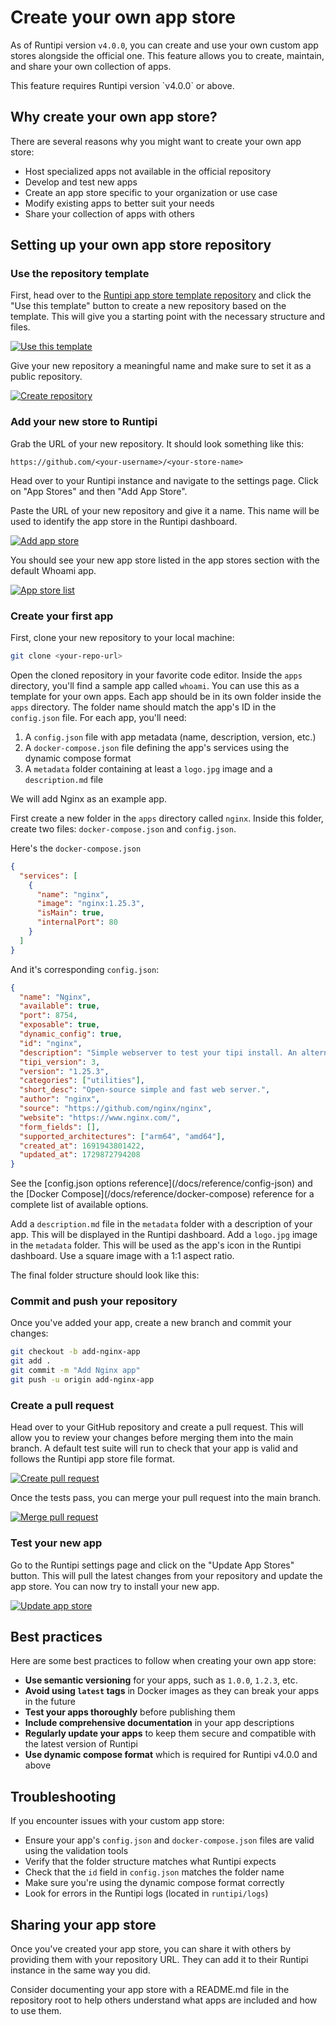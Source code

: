 
# Create your own app store

As of Runtipi version `v4.0.0`, you can create and use your own custom app stores alongside the official one. This feature allows you to create, maintain, and share your own collection of apps.

<Callout type="info">
  This feature requires Runtipi version `v4.0.0` or above.
</Callout>

## Why create your own app store?

There are several reasons why you might want to create your own app store:

- Host specialized apps not available in the official repository
- Develop and test new apps
- Create an app store specific to your organization or use case
- Modify existing apps to better suit your needs
- Share your collection of apps with others

## Setting up your own app store repository

<Steps>

### Use the repository template

First, head over to the [Runtipi app store template repository](https://github.com/runtipi/example-appstore) and
click the "Use this template" button to create a new repository based on the template.
This will give you a starting point with the necessary structure and files.

[![Use this template](/images/create-appstore/1-use-template.png)]()

Give your new repository a meaningful name and make sure to set it as a public repository.

[![Create repository](/images/create-appstore/2-create-repo.png)]()

### Add your new store to Runtipi

Grab the URL of your new repository. It should look something like this:

```
https://github.com/<your-username>/<your-store-name>
```

Head over to your Runtipi instance and navigate to the settings page.
Click on "App Stores" and then "Add App Store".

Paste the URL of your new repository and give it a name. This name will be used to identify the app store in the Runtipi dashboard.

[![Add app store](/images/create-appstore/3-add-appstore.png)]()

You should see your new app store listed in the app stores section with the default Whoami app.

[![App store list](/images/create-appstore/4-appstore-list.png)]()

### Create your first app

First, clone your new repository to your local machine:

```bash
git clone <your-repo-url>
```

Open the cloned repository in your favorite code editor. Inside the `apps` directory, you'll find a sample app called `whoami`. You can use this as a template for your own apps.
Each app should be in its own folder inside the `apps` directory. The folder name should match the app's ID in the `config.json` file. For each app, you'll need:

1. A `config.json` file with app metadata (name, description, version, etc.)
2. A `docker-compose.json` file defining the app's services using the dynamic compose format
3. A `metadata` folder containing at least a `logo.jpg` image and a `description.md` file

We will add Nginx as an example app.

First create a new folder in the `apps` directory called `nginx`. Inside this folder, create two files: `docker-compose.json` and `config.json`.

Here's the `docker-compose.json`

```json
{
  "services": [
    {
      "name": "nginx",
      "image": "nginx:1.25.3",
      "isMain": true,
      "internalPort": 80
    }
  ]
}
```

And it's corresponding `config.json`:

```json
{
  "name": "Nginx",
  "available": true,
  "port": 8754,
  "exposable": true,
  "dynamic_config": true,
  "id": "nginx",
  "description": "Simple webserver to test your tipi install. An alternative to the hello-world app.",
  "tipi_version": 3,
  "version": "1.25.3",
  "categories": ["utilities"],
  "short_desc": "Open-source simple and fast web server.",
  "author": "nginx",
  "source": "https://github.com/nginx/nginx",
  "website": "https://www.nginx.com/",
  "form_fields": [],
  "supported_architectures": ["arm64", "amd64"],
  "created_at": 1691943801422,
  "updated_at": 1729872794208
}
```

<Callout type="info">
  See the [config.json options reference](/docs/reference/config-json) and the [Docker Compose](/docs/reference/docker-compose) reference
  for a complete list of available options.
</Callout>

Add a `description.md` file in the `metadata` folder with a description of your app. This will be displayed in the Runtipi dashboard.
Add a `logo.jpg` image in the `metadata` folder. This will be used as the app's icon in the Runtipi dashboard. Use a square image with a 1:1 aspect ratio.

The final folder structure should look like this:

<FileTree>
  <FileTree.Folder name="my-store" defaultOpen>
    <FileTree.Folder name="apps" defaultOpen>
      <FileTree.Folder name="nginx" defaultOpen>
        <FileTree.Folder name="metadata" defaultOpen>
          <FileTree.File name="description.md" />
          <FileTree.File name="logo.jpg" />
        </FileTree.Folder>
      </FileTree.Folder>
      <FileTree.File name="config.json" />
      <FileTree.File name="docker-compose.json" />
    </FileTree.Folder>
  </FileTree.Folder>
</FileTree>

### Commit and push your repository

Once you've added your app, create a new branch and commit your changes:

```bash
git checkout -b add-nginx-app
git add .
git commit -m "Add Nginx app"
git push -u origin add-nginx-app
```

### Create a pull request

Head over to your GitHub repository and create a pull request. This will allow you to review your changes before merging them into the main branch.
A default test suite will run to check that your app is valid and follows the Runtipi app store file format.

[![Create pull request](/images/create-appstore/5-open-pr.png)]()

Once the tests pass, you can merge your pull request into the main branch.

[![Merge pull request](/images/create-appstore/6-merge-pr.png)]()

### Test your new app

Go to the Runtipi settings page and click on the "Update App Stores" button. This will pull the latest changes from your repository and update the app store.
You can now try to install your new app.

[![Update app store](/images/create-appstore/7-update-appstore.png)]()

</Steps>

## Best practices

Here are some best practices to follow when creating your own app store:

- **Use semantic versioning** for your apps, such as `1.0.0`, `1.2.3`, etc.
- **Avoid using `latest` tags** in Docker images as they can break your apps in the future
- **Test your apps thoroughly** before publishing them
- **Include comprehensive documentation** in your app descriptions
- **Regularly update your apps** to keep them secure and compatible with the latest version of Runtipi
- **Use dynamic compose format** which is required for Runtipi v4.0.0 and above

## Troubleshooting

If you encounter issues with your custom app store:

- Ensure your app's `config.json` and `docker-compose.json` files are valid using the validation tools
- Verify that the folder structure matches what Runtipi expects
- Check that the `id` field in `config.json` matches the folder name
- Make sure you're using the dynamic compose format correctly
- Look for errors in the Runtipi logs (located in `runtipi/logs`)


## Sharing your app store

Once you've created your app store, you can share it with others by providing them with your repository URL. They can add it to their Runtipi instance in the same way you did.

Consider documenting your app store with a README.md file in the repository root to help others understand what apps are included and how to use them.

